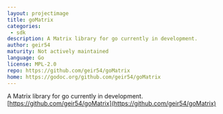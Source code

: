 ```yaml
---
layout: projectimage
title: goMatrix
categories: 
 - sdk
description: A Matrix library for go currently in development.
author: geir54
maturity: Not actively maintained
language: Go
license: MPL-2.0
repo: https://github.com/geir54/goMatrix
home: https://godoc.org/github.com/geir54/goMatrix
---
```


A Matrix library for go currently in development. [https://github.com/geir54/goMatrix](https://github.com/geir54/goMatrix)


